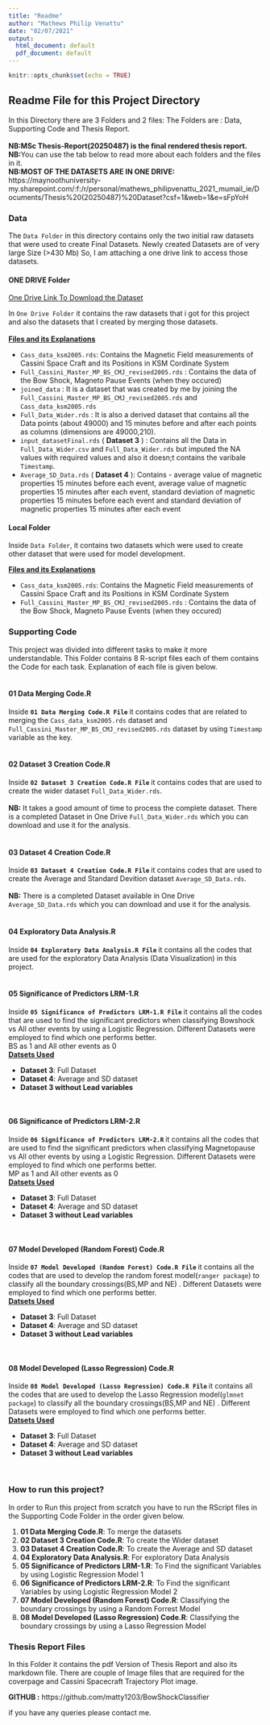 ```yaml
---
title: "Readme"
author: "Mathews Philip Venattu"
date: "02/07/2021"
output:
  html_document: default
  pdf_document: default
---
```


```r
knitr::opts_chunk$set(echo = TRUE)
```

## Readme File for this Project Directory {.tabset }

In this Directory there are 3 Folders and 2 files:  The Folders are : Data, Supporting Code and Thesis Report. <br />
<br />
<b>NB:MSc Thesis-Report(20250487) is the final rendered thesis report.</b> 
<br />
<b>NB:</b>You can use the tab below to read more about each folders and the files in it. 
<br />
<b>NB:MOST OF THE DATASETS ARE IN ONE DRIVE:</b><br /> https://maynoothuniversity-my.sharepoint.com/:f:/r/personal/mathews_philipvenattu_2021_mumail_ie/Documents/Thesis%20(20250487)%20Dataset?csf=1&web=1&e=sFpYoH 
<br />

### Data {.tabset .tabset-pills}

The `Data Folder` in this directory contains only the two initial raw datasets that were used to create Final Datasets. Newly created Datasets are of very large Size (>430 Mb) So, I am attaching a one drive link to access those datasets.

#### ONE DRIVE Folder
  
  <a href="https://maynoothuniversity-my.sharepoint.com/:f:/r/personal/mathews_philipvenattu_2021_mumail_ie/Documents/Thesis%20(20250487)%20Dataset?csf=1&web=1&e=sFpYoH">One Drive Link To Download the Dataset</a> <br />
  
  In `One Drive Folder` it contains the raw datasets that i got for this project and also the datasets that I created by merging those datasets.<br/><br/>
  <b><u>Files and its Explanations </u></b><br/>
<ul>
<li>`Cass_data_ksm2005.rds`: Contains the Magnetic Field measurements of Cassini Space Craft and its Positions in KSM Cordinate System</li>

<li>`Full_Cassini_Master_MP_BS_CMJ_revised2005.rds` : Contains the data of the Bow Shock, Magneto Pause Events (when they occured)</li>

<li>`joined_data` : It is a dataset that was created by me by joining the `Full_Cassini_Master_MP_BS_CMJ_revised2005.rds` and `Cass_data_ksm2005.rds`</li>

<li>`Full_Data_Wider.rds` : It is also a derived dataset that contains all the Data points (about 49000) and 15 minutes before and after each points as columns (dimensions are 49000,210). </li>

<li>`input_datasetFinal.rds` ( __Dataset 3__ ) :  Contains all the Data in `Full_Data_Wider.csv` and `Full_Data_Wider.rds` but imputed the NA values with required values and also it doesn;t contains the varibale `Timestamp`.</li>

<li>`Average_SD_Data.rds` ( __Dataset 4__ ): Contains - average value of magnetic properties 15 minutes before each event, average value of magnetic properties 15 minutes after each event, standard deviation of magnetic properties 15 minutes before each event and standard deviation of magnetic properties 15 minutes after each event</li>


</ul>


#### Local Folder

Inside `Data Folder`, it contains two datasets which were used to create other dataset that were used for model development. <br />

 <b><u>Files and its Explanations </u></b><br/>
<ul>

<li>`Cass_data_ksm2005.rds`: Contains the Magnetic Field measurements of Cassini Space Craft and its Positions in KSM Cordinate System</li>

<li>`Full_Cassini_Master_MP_BS_CMJ_revised2005.rds` : Contains the data of the Bow Shock, Magneto Pause Events (when they occured)</li>

</ul>



### Supporting Code 

This project was divided into different tasks to make it more understandable. This Folder contains 8 R-script files each of them contains the Code for each task. Explanation of each file is given below. <br/><br/>
 
#### 01 Data Merging Code.R

Inside <b >`01 Data Merging Code.R File` </b> it contains codes that are related to merging the `Cass_data_ksm2005.rds` dataset and  `Full_Cassini_Master_MP_BS_CMJ_revised2005.rds` dataset by using `Timestamp` variable as the key. <br /><br />


#### 02 Dataset 3 Creation Code.R

Inside <b >`02 Dataset 3 Creation Code.R File` </b> it contains codes that are used to create the wider dataset `Full_Data_Wider.rds`. <br /><br />
<b>NB:</b> It takes a good amount of time to process the complete dataset. There is a completed Dataset in One Drive `Full_Data_Wider.rds` which you can download and use it for the analysis.<br /><br />


#### 03 Dataset 4 Creation Code.R
Inside <b >`03 Dataset 4 Creation Code.R File` </b> it contains codes that are used to create the Average and Standard Devition dataset `Average_SD_Data.rds`. <br /><br />
<b>NB:</b>  There is a completed Dataset available in One Drive `Average_SD_Data.rds` which you can download and use it for the analysis.<br /><br />

#### 04 Exploratory Data Analysis.R
Inside <b >`04 Exploratory Data Analysis.R File` </b> it contains all the codes that are used for the exploratory Data Analysis (Data Visualization) in this project. <br /><br />

#### 05 Significance of Predictors LRM-1.R
Inside <b >`05 Significance of Predictors LRM-1.R File` </b> it contains all the codes that are used to find the significant predictors when classifying Bowshock vs All other events by using a Logistic Regression. Different Datasets were employed to find which one performs better.  <br />
BS as 1 and All other events as 0<br />
<b><u>Datsets Used </u></b><br/>
<ul>
<li> __Dataset 3__: Full Dataset</li>
<li> __Dataset 4__:  Average and SD dataset</li>
<li> __Dataset 3 without Lead variables__  </li>

</ul>
<br />


#### 06 Significance of Predictors LRM-2.R
Inside <b >`06 Significance of Predictors LRM-2.R` </b> it contains all the codes that are used to find the significant predictors when classifying Magnetopause vs All other events by using a Logistic Regression. Different Datasets were employed to find which one performs better.  <br />
MP as 1 and All other events as 0<br />
<b><u>Datsets Used </u></b><br/>
<ul>
<li> __Dataset 3__: Full Dataset</li>
<li> __Dataset 4__:  Average and SD dataset</li>
<li> __Dataset 3 without Lead variables__  </li>

</ul>
<br />

#### 07 Model Developed (Random Forest) Code.R
Inside <b >`07 Model Developed (Random Forest) Code.R File` </b> it contains all the codes that are used to develop the random forest model(`ranger package`) to classify all the boundary crossings(BS,MP and NE) . Different Datasets were employed to find which one performs better.  <br />
<b><u>Datsets Used </u></b><br/>
<ul>
<li> __Dataset 3__: Full Dataset</li>
<li> __Dataset 4__:  Average and SD dataset</li>
<li> __Dataset 3 without Lead variables__  </li>

</ul>
<br />

#### 08 Model Developed (Lasso Regression) Code.R
Inside <b >`08 Model Developed (Lasso Regression) Code.R File` </b> it contains all the codes that are used to develop the Lasso Regression model(`glmnet package`) to classify all the boundary crossings(BS,MP and NE) . Different Datasets were employed to find which one performs better.  <br />
<b><u>Datsets Used </u></b><br/>
<ul>
<li> __Dataset 3__: Full Dataset</li>
<li> __Dataset 4__:  Average and SD dataset</li>
<li> __Dataset 3 without Lead variables__  </li>

</ul>
<br />


### How to run this project?

In order to Run this project from scratch you have to run the RScript files in the Supporting Code Folder in the order given below.

<ol>
<li> __01 Data Merging Code.R__: To merge the datasets<br /></li>
<li> __02 Dataset 3 Creation Code.R__:  To create the Wider dataset</li>
<li> __03 Dataset 4 Creation Code.R__:  To create the Average and SD dataset  </li>
<li> __04 Exploratory Data Analysis.R__: For exploratory Data Analysis</li>
<li> __05 Significance of Predictors LRM-1.R__:  To Find the significant Variables by using Logistic Regression Model 1</li>
<li> __06 Significance of Predictors LRM-2.R__:  To Find the significant Variables by using Logistic Regression Model 2 </li>
<li> __07 Model Developed (Random Forest) Code.R__:  Classifying the boundary crossings by using a Random Forrest Model</li>
<li> __08 Model Developed (Lasso Regression) Code.R__:  Classifying the boundary crossings by using a Lasso Regression Model</li>

</ol>

### Thesis Report Files

In this Folder it contains the pdf Version of Thesis Report and also its markdown file. There are couple of Image files that are required for the coverpage and Cassini Spacecraft Trajectory Plot image.<br />

__GITHUB :__ https://github.com/matty1203/BowShockClassifier

if you have any queries please contact me.